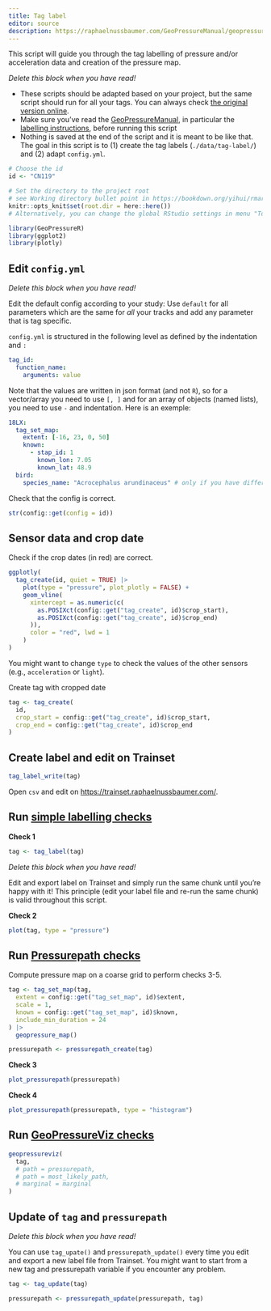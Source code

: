 ```yaml
---
title: Tag label
editor: source
description: https://raphaelnussbaumer.com/GeoPressureManual/geopressuretemplate-label.html
---
```


This script will guide you through the tag labelling of pressure and/or acceleration data and creation of the pressure map.

::: callout-tip
*Delete this block when you have read!*

-   These scripts should be adapted based on your project, but the same script should run for all your tags. You can always check [the original version online](https://github.com/Rafnuss/GeoPressureTemplate/blob/main/analysis/1-label.qmd).
-   Make sure you've read the [GeoPressureManual](https://raphaelnussbaumer.com/GeoPressureManual), in particular the [labelling instructions](https://raphaelnussbaumer.com/GeoPressureManual/labelling-tracks.html), before running this script
-   Nothing is saved at the end of the script and it is meant to be like that. The goal in this script is to (1) create the tag labels (`./data/tag-label/`) and (2) adapt `config.yml`.
:::

```r
# Choose the id
id <- "CN119"

# Set the directory to the project root
# see Working directory bullet point in https://bookdown.org/yihui/rmarkdown/notebook.html#executing-code
knitr::opts_knit$set(root.dir = here::here())
# Alternatively, you can change the global RStudio settings in menu "Tools/Global Options...", on the "R Markdown" panel, choose "Project" for "Evaluate chunks in directory:"

library(GeoPressureR)
library(ggplot2)
library(plotly)
```

## Edit `config.yml`

::: callout-tip
*Delete this block when you have read!*

Edit the default config according to your study: Use `default` for all parameters which are the same for *all* your tracks and add any parameter that is tag specific.

`config.yml` is structured in the following level as defined by the indentation and `:`

``` yaml
tag_id:
  function_name:
    arguments: value
```

Note that the values are written in json format (and not `R`), so for a vector/array you need to use `[, ]` and for an array of objects (named lists), you need to use `-` and indentation. Here is an exemple:

``` yaml
18LX:
  tag_set_map:
    extent: [-16, 23, 0, 50]
    known: 
      - stap_id: 1
        known_lon: 7.05
        known_lat: 48.9
  bird:
    species_name: "Acrocephalus arundinaceus" # only if you have different species, otherwise add to default
```
:::

Check that the config is correct.

```r
str(config::get(config = id))
```

## Sensor data and crop date

Check if the crop dates (in red) are correct.

```r
ggplotly(
  tag_create(id, quiet = TRUE) |>
    plot(type = "pressure", plot_plotly = FALSE) +
    geom_vline(
      xintercept = as.numeric(c(
        as.POSIXct(config::get("tag_create", id)$crop_start),
        as.POSIXct(config::get("tag_create", id)$crop_end)
      )),
      color = "red", lwd = 1
    )
)
```

You might want to change `type` to check the values of the other sensors (e.g., `acceleration` or `light`).

Create tag with cropped date

```r
tag <- tag_create(
  id,
  crop_start = config::get("tag_create", id)$crop_start,
  crop_end = config::get("tag_create", id)$crop_end
)
```

## Create label and edit on Trainset

```r
tag_label_write(tag)
```

Open `csv` and edit on <https://trainset.raphaelnussbaumer.com/>.

## Run [simple labelling checks](https://raphaelnussbaumer.com/GeoPressureManual/labelling-tracks.html#simple-checks)

**Check 1**

```r
tag <- tag_label(tag)
```

::: callout-tip
*Delete this block when you have read!*

Edit and export label on Trainset and simply run the same chunk until you're happy with it! This principle (edit your label file and re-run the same chunk) is valid throughout this script.
:::

**Check 2**

```r
plot(tag, type = "pressure")
```

## Run [Pressurepath checks](https://raphaelnussbaumer.com/GeoPressureManual/labelling-tracks.html#pressurepath-checks)

Compute pressure map on a coarse grid to perform checks 3-5.

```r
tag <- tag_set_map(tag,
  extent = config::get("tag_set_map", id)$extent,
  scale = 1,
  known = config::get("tag_set_map", id)$known,
  include_min_duration = 24
) |>
  geopressure_map()
```

```r
pressurepath <- pressurepath_create(tag)
```

**Check 3**

```r
plot_pressurepath(pressurepath)
```

**Check 4**

```r
plot_pressurepath(pressurepath, type = "histogram")
```

## Run [GeoPressureViz checks](https://raphaelnussbaumer.com/GeoPressureManual/labelling-tracks.html#geopressureviz-checks)

```r
geopressureviz(
  tag,
  # path = pressurepath,
  # path = most_likely_path,
  # marginal = marginal
)
```

## Update of `tag` and `pressurepath`

::: callout-tip
*Delete this block when you have read!*

You can use `tag_upate()` and `pressurepath_update()` every time you edit and export a new label file from Trainset. You might want to start from a new tag and pressurepath variable if you encounter any problem.
:::

```r
tag <- tag_update(tag)
```

```r
pressurepath <- pressurepath_update(pressurepath, tag)
```
